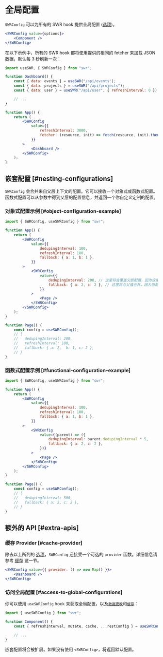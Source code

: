 # 全局配置

`SWRConfig` 可以为所有的 SWR hook 提供全局配置 ([选项](/docs/api))。

```jsx
<SWRConfig value={options}>
    <Component />
</SWRConfig>
```

在以下示例中，所有的 SWR hook 都将使用提供的相同的 fetcher 来加载 JSON 数据，默认每 3 秒刷新一次：

```jsx
import useSWR, { SWRConfig } from "swr";

function Dashboard() {
    const { data: events } = useSWR("/api/events");
    const { data: projects } = useSWR("/api/projects");
    const { data: user } = useSWR("/api/user", { refreshInterval: 0 }); // override

    // ...
}

function App() {
    return (
        <SWRConfig
            value={{
                refreshInterval: 3000,
                fetcher: (resource, init) => fetch(resource, init).then((res) => res.json()),
            }}
        >
            <Dashboard />
        </SWRConfig>
    );
}
```

## 嵌套配置 [#nesting-configurations]

`SWRConfig` 会合并来自父层上下文的配置。它可以接收一个对象式或函数式配置。函数式配置可以从参数中得到父层的配置信息，并返回一个你自定义定制的配置。

### 对象式配置示例 [#object-configuration-example]

```jsx
import { SWRConfig, useSWRConfig } from "swr";

function App() {
    return (
        <SWRConfig
            value={{
                dedupingInterval: 100,
                refreshInterval: 100,
                fallback: { a: 1, b: 1 },
            }}
        >
            <SWRConfig
                value={{
                    dedupingInterval: 200, // 这里将会覆盖父层配置，因为这里的优先级更高
                    fallback: { a: 2, c: 2 }, // 这里将与父值合并，因为当前的值是可合并的对象
                }}
            >
                <Page />
            </SWRConfig>
        </SWRConfig>
    );
}

function Page() {
    const config = useSWRConfig();
    // {
    //   dedupingInterval: 200,
    //   refreshInterval: 100,
    //   fallback: { a: 2,  b: 1, c: 2 },
    // }
}
```

### 函数式配置示例 [#functional-configuration-example]

```jsx
import { SWRConfig, useSWRConfig } from "swr";

function App() {
    return (
        <SWRConfig
            value={{
                dedupingInterval: 100,
                refreshInterval: 100,
                fallback: { a: 1, b: 1 },
            }}
        >
            <SWRConfig
                value={(parent) => ({
                    dedupingInterval: parent.dedupingInterval * 5,
                    fallback: { a: 2, c: 2 },
                })}
            >
                <Page />
            </SWRConfig>
        </SWRConfig>
    );
}

function Page() {
    const config = useSWRConfig();
    // {
    //   dedupingInterval: 500,
    //   fallback: { a: 2, c: 2 },
    // }
}
```

## 额外的 API [#extra-apis]

### 缓存 Provider [#cache-provider]

除去以上所列的 [选项](/docs/api)，`SWRConfig` 还接受一个可选的 `provider` 函数。详细信息请参考 [缓存](/docs/advanced/cache) 这一节。

```jsx
<SWRConfig value={{ provider: () => new Map() }}>
    <Dashboard />
</SWRConfig>
```

### 访问全局配置 [#access-to-global-configurations]

你可以使用 `useSWRConfig` hook 来获取全局配置，以及[`数据更改`](/docs/mutation)和[`缓存`](/docs/advanced/cache)：

```jsx
import { useSWRConfig } from "swr";

function Component() {
    const { refreshInterval, mutate, cache, ...restConfig } = useSWRConfig();

    // ...
}
```

嵌套配置将会被扩展。如果没有使用 `<SWRConfig>`，将返回默认配置。
